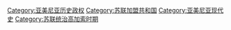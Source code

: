 [[Category:亚美尼亚历史政权|Category:亚美尼亚历史政权]]
[[Category:苏联加盟共和国|Category:苏联加盟共和国]]
[[Category:亚美尼亚现代史|Category:亚美尼亚现代史]]
[[Category:苏联统治高加索时期|Category:苏联统治高加索时期]]